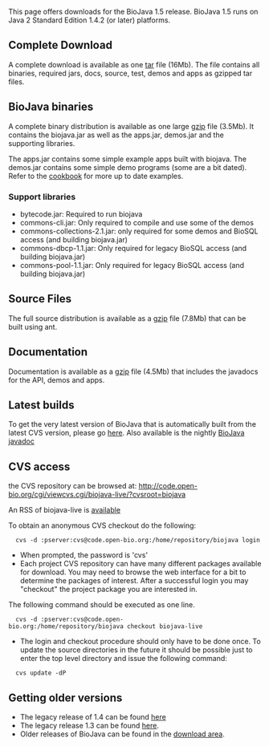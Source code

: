 This page offers downloads for the BioJava 1.5 release. BioJava 1.5 runs on Java 2 Standard Edition 1.4.2 (or later) platforms.

== Complete Download ==
A complete download is available as one [http://www.biojava.org/download/bj15/all/BioJava1.5-all.tar tar] file (16Mb). The file contains all binaries, required jars, docs, source, test, demos and apps as gzipped tar files.

== BioJava binaries ==

A complete binary distribution is available as one large [http://www.biojava.org/download/bj15/bin/BioJava1.5-bin.tar.gz gzip] file (3.5Mb). It contains the biojava.jar as well as the apps.jar, demos.jar and the supporting libraries.

The apps.jar contains some simple example apps built with biojava. The demos.jar contains some simple demo programs (some are a bit dated). Refer to the [[BioJava:Cookbook|cookbook]] for more up to date examples. 

=== Support libraries ===

*  bytecode.jar: Required to run biojava
*  commons-cli.jar: Only required to compile and use some of the demos
*  commons-collections-2.1.jar: only required for some demos and BioSQL access (and building biojava.jar)
*  commons-dbcp-1.1.jar: Only required for legacy BioSQL access (and building biojava.jar)
*  commons-pool-1.1.jar: Only required for legacy BioSQL access (and building biojava.jar)

== Source Files ==

The full source distribution is available as a [http://www.biojava.org/download/bj15/src/BioJava1.5-src.tar.gz gzip] file (7.8Mb) that can be  built using ant.

== Documentation ==

Documentation is available as a [http://www.biojava.org/download/bj15/doc/BioJava1.5-docs.tar.gz gzip] file (4.5Mb) that includes the javadocs for the API, demos and apps.

== Latest builds ==

To get the very latest version of BioJava that is automatically built from the latest
CVS version, please go [http://www.spice-3d.org/cruise/ here]. Also available is the nightly [http://www.spice-3d.org/public-files/javadoc/biojava/index.html BioJava javadoc]

== CVS access ==

the CVS repository can be browsed at:
http://code.open-bio.org/cgi/viewcvs.cgi/biojava-live/?cvsroot=biojava

An RSS of biojava-live is [http://www.biojava.org/CVS2RSS/biojava-live.rss available]

To obtain an anonymous CVS checkout do the following:

   cvs -d :pserver:cvs@code.open-bio.org:/home/repository/biojava login

* When prompted, the password is 'cvs'
* Each project CVS repository can have many different packages available for download. You may need to browse the web interface for a bit to determine the packages of interest. After a successful login you may "checkout" the project package you are interested in. 

The following command should be executed as one line. 

   cvs -d :pserver:cvs@code.open-bio.org:/home/repository/biojava checkout biojava-live

* The login and checkout procedure should only have to be done once. To update the source directories in the future it should be possible just to enter the top level directory and issue the following command: 

   cvs update -dP

== Getting older versions ==

* The legacy release of 1.4 can be found [[BioJava:Download 1.4|here]]
* The legacy release 1.3 can be found [[BioJava:Download 1.3|here]].
* Older releases of BioJava can be found in the [http://www.biojava.org/download/ download area].